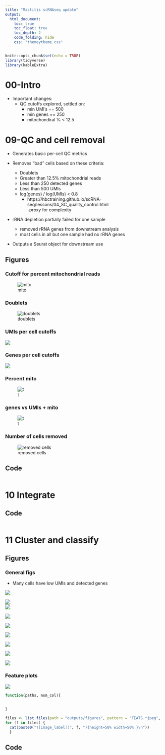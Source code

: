 ```yaml
---
title: "Mastitis scRNAseq update"
output:
  html_document:
    toc: true
    toc_float: true
    toc_depth: 2
    code_folding: hide
    css: "themeytheme.css"
---
```


```r
knitr::opts_chunk$set(echo = TRUE)
library(tidyverse)
library(kableExtra)

```


# 00-Intro  

  
- Important changes:  
  - QC cutoffs explored, settled on:  
    - min UMI's == 500  
    - min genes == 250  
    - mitochondiral % < 12.5  
    
  

  
# 09-QC and cell removal {.tabset}  

- Generates basic per-cell QC metrics  
  
- Removes "bad" cells based on these criteria:  
  - Doublets  
  - Greater than 12.5% mitochondrial reads  
  - Less than 250 detected genes  
  - Less than 500 UMIs  
  - log(genes) / log(UMIs) < 0.8  
    - https://hbctraining.github.io/scRNA-seq/lessons/04_SC_quality_control.html  
    -proxy for complexity  
- rRNA depletion partially failed for one sample  
  - removed rRNA genes from downstream analysis  
  - most cells in all but one sample had no rRNA genes

- Outputs a Seurat object for downstream use  

## Figures  

  
### Cutoff for percent mitochondrial reads  

![mito](outputs/figures/mitochondria_percent.jpeg)  
  
### Doublets  
  
![doublets](./outputs/figures/num_doublets.jpeg)  
  
### UMIs per cell cutoffs  
  
![](./outputs/figures/001_UMIs_per_cell.jpeg)    
  
### Genes per cell cutoffs  
  
![](./outputs/figures/002_genes_per_cell.jpeg)      
  
### Percent mito  

   
![t](./outputs/figures/003_percent_mito_per_cell.jpeg)  
  
  
### genes vs UMIs + mito  

![t](./outputs/figures/004_genes_vs_UMIs_mito.jpeg)  
  
### Number of cells removed    
  
![removed cells](./outputs/figures/005_QC_cells_removed.jpeg)  
  
## Code  
  
```r

```  


  

# 10 Integrate   

  
## Code  
```r
```
  
  
# 11 Cluster and classify {.tabset}  



  
  
## Figures {.tabset} 
  
  
### General figs  

- Many cells have low UMIs and detected genes  
  
![](./outputs/figures/005_UMIs_genes_FEATPLOT.jpeg)  

![](./outputs/figures/008_Dimplot.jpeg)  
![](./outputs/figures/007_grouped_dotplot.jpeg)  
  
  
![](./outputs/figures/009_classified_TSNE.jpeg)      


![](./outputs/figures/010_classified_UMAP.jpeg)  

![](./outputs/figures/011_classified_TSNE_tissue.jpeg)  
  
  
![](./outputs/figures/012_celltypes_tissue.jpeg)  
  
![](./outputs/figures/013_celltypes_sample.jpeg)    
  
![](./outputs/figures/014_celltypes_sample_NOnue.jpeg)  
  
  
  



  
  
### Feature plots    
  
  
![](./outputs/figures/006_ALL_FEATURES.jpeg)  
  
  
  
  
```r

function(paths, num_col){
  
  
}

files <- list.files(path = "outputs/figures", pattern = "FEATS.*jpeg", full.names = TRUE)
for (f in files) {
  cat(paste0("![image_label](", f, "){height=50% width=50% }\n"))
  }
```

  
  
## Code
  
```r
```
  
 




